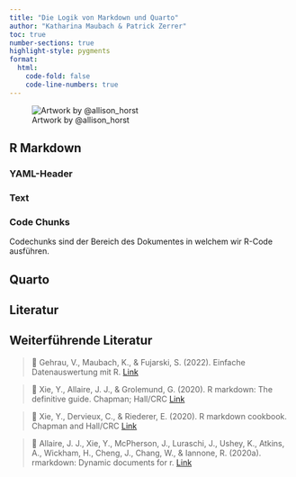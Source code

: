 ```yaml
---
title: "Die Logik von Markdown und Quarto"
author: "Katharina Maubach & Patrick Zerrer"
toc: true
number-sections: true
highlight-style: pygments
format:
  html:
    code-fold: false
    code-line-numbers: true
---
```


![Artwork by @allison_horst](Bilder/R%20Markdown%20Grafik.png)

## R Markdown

### YAML-Header

### Text

### Code Chunks

::: callout-tip
Codechunks sind der Bereich des Dokumentes in welchem wir R-Code ausführen.
:::

## Quarto

## Literatur

::: callout-note
## Weiterführende Literatur

> 📖 Gehrau, V., Maubach, K., & Fujarski, S. (2022). Einfache Datenauswertung mit R. [Link](https://link.springer.com/book/10.1007/978-3-658-34285-2)

> 📖 Xie, Y., Allaire, J. J., & Grolemund, G. (2020). R markdown: The definitive guide. Chapman; Hall/CRC [Link](https://bookdown.org/yihui/rmarkdown)

> 📖 Xie, Y., Dervieux, C., & Riederer, E. (2020). R markdown cookbook. Chapman and Hall/CRC [Link](https://bookdown.org/yihui/rmarkdown-cookbook/#ref-R-rmarkdown)

> 📖 Allaire, J. J., Xie, Y., McPherson, J., Luraschi, J., Ushey, K., Atkins, A., Wickham, H., Cheng, J., Chang, W., & Iannone, R. (2020a). rmarkdown: Dynamic documents for r. [Link](https://github.com/rstudio/rmarkdown)
:::
